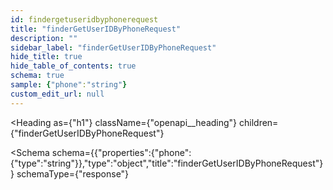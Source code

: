 ```yaml
---
id: findergetuseridbyphonerequest
title: "finderGetUserIDByPhoneRequest"
description: ""
sidebar_label: "finderGetUserIDByPhoneRequest"
hide_title: true
hide_table_of_contents: true
schema: true
sample: {"phone":"string"}
custom_edit_url: null
---
```



<Heading
  as={"h1"}
  className={"openapi__heading"}
  children={"finderGetUserIDByPhoneRequest"}
>
</Heading>





<Schema
  schema={{"properties":{"phone":{"type":"string"}},"type":"object","title":"finderGetUserIDByPhoneRequest"}}
  schemaType={"response"}
>
  
</Schema>
            